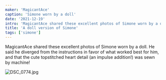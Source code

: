 ```yaml
---
maker: 'MagicantAce'
caption: 'Simone worn by a doll'
date: '2021-12-19'
intro: 'MagicantAce shared these excellent photos of Simone worn by a doll. He said he diverged from the instructions in favor of what worked best for him, and that the cute topstitched heart detail (an impulse addition!) was sewn by machine!'
title: 'A doll version of Simone'
tags: ['simone']
---
```


<!-- truncate -->

MagicantAce shared these excellent photos of Simone worn by a doll. He said he diverged from the instructions in favor of what worked best for him, and that the cute topstitched heart detail (an impulse addition!) was sewn by machine!

![DSC_0774.jpg](https://posts.freesewing.org/uploads/DSC_0774_67285809bf.jpg)
